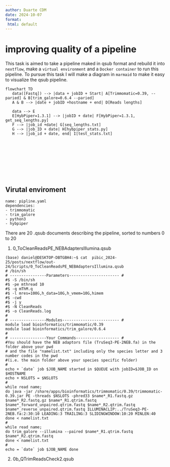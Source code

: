 ```yaml
---
author: Duarte CDM
date: 2024-10-07
format:
 html: default
---
```


# improving quality of a pipeline

This task is aimed to take a pipeline maked in qsub format and rebuild it into `nextflow`, make a `virtual environment` and a `Docker container` to run this pipeline. To pursue this task I will make a diagram in `marmaid` to make it easy to visualize the qsub pipeline.

````mermaid
flowchart TD
   data([Fastq]) --> |data + jobID + Start| A[Trimmomatic=0.39, --paried] & B[trim_galore=0.6.4 --paried] 
   A & B --> |date + jobID +hostname + end| D[Reads lengths]

   data --> E
   E[HybPiper=1.3.1] --> |jobID + date| F[HybPiper=1.3.1, get_seq_lengths.py] 
   F --> |job_id +date| G[seq_lengths.txt]
   G --> |job_ID + date| H[hybpiper_stats.py] 
   H --> |job_id + date, end| I[test_stats.txt]
   

   

   





````

## Virutal enviroment

````
name: pipline.yaml
dependencies:
- trimmomatic
- trim_galore
- python3
- hybpiper

````
There are 20 .qsub documents describing the pipeline, sorted to numbers 0 to 20

1. 0_ToCleanReadsPE_NEBAdaptersIllumina.qsub

````
(base) daniel@DESKTOP-DBTGBH4:~$ cat  pibic_2024-25/posts/nextflow/out-24/Scripts/0_ToCleanReadsPE_NEBAdaptersIllumina.qsub
# /bin/sh
# ----------------Parameters---------------------- #
#$ -S /bin/sh
#$ -pe mthread 10
#$ -q mThM.q
#$ -l mres=100G,h_data=10G,h_vmem=10G,himem
#$ -cwd
#$ -j y
#$ -N CleanReads
#$ -o CleanReads.log
#
# ----------------Modules------------------------- #
module load bioinformatics/trimmomatic/0.39
module load bioinformatics/trim_galore/0.6.4
#
# ----------------Your Commands------------------- #
#You should have the NEB adaptors file (TruSeq3-PE-2NEB.fa) in the folder above your pwd
# and the file "namelist.txt" including only the species letter and 3 number codes in the pwd
#(i.e. the main folder above your species specific folder)
#
echo + `date` job $JOB_NAME started in $QUEUE with jobID=$JOB_ID on $HOSTNAME
echo + NSLOTS = $NSLOTS
#
while read name; 
do java -jar /share/apps/bioinformatics/trimmomatic/0.39/trimmomatic-0.39.jar PE -threads $NSLOTS -phred33 $name*_R1.fastq.gz $name*_R2.fastq.gz $name*_R1.qtrim.fastq $name*_forward_unpaired.qtrim.fastq $name*_R2.qtrim.fastq $name*_reverse_unpaired.qtrim.fastq ILLUMINACLIP:../TruSeq3-PE-2NEB.fa:2:30:10 LEADING:3 TRAILING:3 SLIDINGWINDOW:10:20 MINLEN:40
done < namelist.txt
#
while read name;
do trim_galore --illumina --paired $name*_R1.qtrim.fastq $name*_R2.qtrim.fastq
done < namelist.txt
#
echo = `date` job $JOB_NAME done

````

2. 0b_QTrimReadsCheck2.qsub


